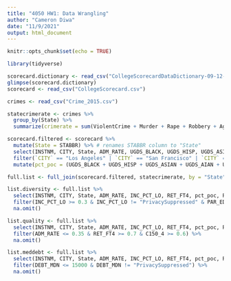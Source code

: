 ```yaml
---
title: "4050 HW1: Data Wrangling"
author: "Cameron Diwa"
date: "11/9/2021"
output: html_document
---
```


```r
knitr::opts_chunk$set(echo = TRUE)

library(tidyverse)

scorecard.dictionary <- read_csv("CollegeScorecardDataDictionary-09-12-2015.csv")
glimpse(scorecard.dictionary)
scorecard <- read_csv("CollegeScorecard.csv")

crimes <- read_csv("Crime_2015.csv")
```

```r
statecrimerate <- crimes %>%
  group_by(State) %>%
  summarize(crimerate = sum(ViolentCrime + Murder + Rape + Robbery + AggravatedAssault + PropertyCrime + Burglary + Theft + MotorVehicleTheft, na.rm = TRUE)) # computes overall crime rate in each state, including Puerto Rico.

scorecard.filtered <- scorecard %>%
  mutate(State = STABBR) %>% # renames STABBR column to "State"
  select(INSTNM, CITY, State, ADM_RATE, UGDS_BLACK, UGDS_HISP, UGDS_ASIAN, UGDS_AIAN, UGDS_NHPI, UGDS_2MOR, UGDS_NRA, UGDS_UNKN, UGDS_WHITE, INC_PCT_LO, INC_PCT_M1, INC_PCT_M2, INC_PCT_H1, INC_PCT_H2, RET_FT4, PAR_ED_PCT_1STGEN, DEBT_MDN, C150_4) %>% # selects the selected columns
  filter(`CITY` == "Los Angeles" | `CITY` == "San Francisco" | `CITY` == "New York" | `CITY` == "Chicago" | `CITY` == "Seattle" | `CITY` == "Philadelphia") %>% # prints the rows that satisfy the filter
  mutate(pct_poc = (UGDS_BLACK + UGDS_HISP + UGDS_ASIAN + UGDS_AIAN + UGDS_NHPI + UGDS_2MOR) / (UGDS_BLACK + UGDS_HISP + UGDS_ASIAN + UGDS_AIAN + UGDS_NHPI + UGDS_2MOR + UGDS_NRA + UGDS_UNKN + UGDS_WHITE)) # computes the percent of the POC undergraduate population
```

```r
full.list <- full_join(scorecard.filtered, statecrimerate, by = "State") # joins the crime rate dataset to the scorecard.filtered dataset

list.diversity <- full.list %>%
  select(INSTNM, CITY, State, ADM_RATE, INC_PCT_LO, RET_FT4, pct_poc, PAR_ED_PCT_1STGEN, DEBT_MDN, C150_4, crimerate) %>%
  filter(INC_PCT_LO >= 0.3 & INC_PCT_LO != "PrivacySuppressed" & PAR_ED_PCT_1STGEN >= 0.2 & PAR_ED_PCT_1STGEN != "PrivacySuppressed" & pct_poc >= 0.35) %>%
  na.omit()

list.quality <- full.list %>%
  select(INSTNM, CITY, State, ADM_RATE, INC_PCT_LO, RET_FT4, pct_poc, PAR_ED_PCT_1STGEN, DEBT_MDN, C150_4, crimerate) %>%
  filter(ADM_RATE <= 0.35 & RET_FT4 >= 0.7 & C150_4 >= 0.6) %>%
  na.omit()

list.meddebt <- full.list %>%
  select(INSTNM, CITY, State, ADM_RATE, INC_PCT_LO, RET_FT4, pct_poc, PAR_ED_PCT_1STGEN, DEBT_MDN, C150_4, crimerate) %>%
  filter(DEBT_MDN <= 15000 & DEBT_MDN != "PrivacySuppressed") %>%
  na.omit()
```




